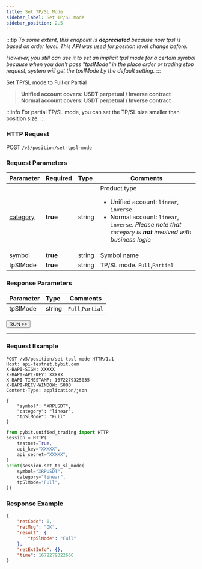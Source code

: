 ```yaml
---
title: Set TP/SL Mode
sidebar_label: Set TP/SL Mode
sidebar_position: 2.5
---
```

:::tip
_To some extent, this endpoint is **depreciated** because now tpsl is based on order level. This API was used for position level
change before._

_However, you still can use it to set an implicit tpsl mode for a certain symbol because when you don't
pass "tpslMode" in the place order or trading stop request, system will get the tpslMode by the default setting._
:::

Set TP/SL mode to Full or Partial
> **Unified account covers: USDT perpetual / Inverse contract**<br/>
> **Normal account covers: USDT perpetual / Inverse contract**

:::info
For partial TP/SL mode, you can set the TP/SL size smaller than position size.
:::

### HTTP Request
POST `/v5/position/set-tpsl-mode`

### Request Parameters
| Parameter | Required | Type | Comments|
|:----- |:-------|:-----|------ |
|[category](../enum#category) |**true** |string |Product type <ul><li>Unified account: `linear`, `inverse`</li><li>Normal account: `linear`, `inverse`. _Please note that `category` is **not** involved with business logic_</li></ul>|
|symbol |**true** |string |Symbol name|
|tpSlMode |**true** |string |TP/SL mode. `Full`,`Partial` |

### Response Parameters
| Parameter | Type | Comments|
|:----- |:-----|----- |
|tpSlMode |string  |`Full`,`Partial` |

<a href="/api-explorer/v5/position/tpsl-mode"><Button>RUN >></Button></a>

---

### Request Example

<Tabs groupId="programming-languages">
<TabItem value="http" label="HTTP">

```http
POST /v5/position/set-tpsl-mode HTTP/1.1
Host: api-testnet.bybit.com
X-BAPI-SIGN: XXXXX
X-BAPI-API-KEY: XXXXX
X-BAPI-TIMESTAMP: 1672279325035
X-BAPI-RECV-WINDOW: 5000
Content-Type: application/json

{
    "symbol": "XRPUSDT",
    "category": "linear",
    "tpSlMode": "Full"
}
```

</TabItem>
<TabItem value="python" label="Python">

```python
from pybit.unified_trading import HTTP
session = HTTP(
    testnet=True,
    api_key="XXXXX",
    api_secret="XXXXX",
)
print(session.set_tp_sl_mode(
    symbol="XRPUSDT",
    category="linear",
    tpSlMode="Full",
))
```

</TabItem>
</Tabs>

### Response Example

```json
{
    "retCode": 0,
    "retMsg": "OK",
    "result": {
        "tpSlMode": "Full"
    },
    "retExtInfo": {},
    "time": 1672279322666
}
```
